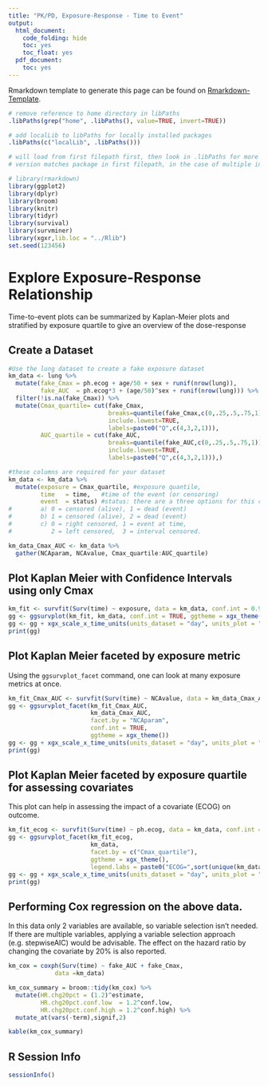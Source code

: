 ```yaml
---
title: "PK/PD, Exposure-Response - Time to Event"
output:
  html_document:
    code_folding: hide
    toc: yes
    toc_float: yes
  pdf_document:
    toc: yes
---
```


Rmarkdown template to generate this page can be found on [Rmarkdown-Template](Rmarkdown/Multiple_Ascending_Dose_PKPD_time_to_event.Rmd).


```r
# remove reference to home directory in libPaths
.libPaths(grep("home", .libPaths(), value=TRUE, invert=TRUE))

# add localLib to libPaths for locally installed packages
.libPaths(c("localLib", .libPaths()))

# will load from first filepath first, then look in .libPaths for more packages not in first path
# version matches package in first filepath, in the case of multiple instances of a package

# library(rmarkdown)
library(ggplot2)
library(dplyr)
library(broom)
library(knitr)
library(tidyr)
library(survival)
library(survminer)
library(xgxr,lib.loc = "../Rlib")
set.seed(123456)
```

# Explore Exposure-Response Relationship

Time-to-event plots can be summarized by Kaplan-Meier plots and stratified by exposure quartile to give an overview of the dose-response

## Create a Dataset

```r

#Use the lung dataset to create a fake exposure dataset
km_data <- lung %>%
  mutate(fake_Cmax = ph.ecog + age/50 + sex + runif(nrow(lung)),
         fake_AUC  = ph.ecog*3 + (age/50)^sex + runif(nrow(lung))) %>%
  filter(!is.na(fake_Cmax)) %>%
  mutate(Cmax_quartile= cut(fake_Cmax,
                            breaks=quantile(fake_Cmax,c(0,.25,.5,.75,1)),
                            include.lowest=TRUE,
                            labels=paste0("Q",c(4,3,2,1))),
         AUC_quartile = cut(fake_AUC,
                            breaks=quantile(fake_AUC,c(0,.25,.5,.75,1)),
                            include.lowest=TRUE,
                            labels=paste0("Q",c(4,3,2,1))),)

#these columns are required for your dataset
km_data <- km_data %>%
  mutate(exposure = Cmax_quartile, #exposure quantile,
         time   = time,   #time of the event (or censoring)
         event  = status) #status: there are a three options for this column (see ?Surv)
#        a) 0 = censored (alive), 1 = dead (event)
#        b) 1 = censored (alive), 2 = dead (event)
#        c) 0 = right censored, 1 = event at time, 
#           2 = left censored,  3 = interval censored.

km_data_Cmax_AUC <- km_data %>%
  gather(NCAparam, NCAvalue, Cmax_quartile:AUC_quartile) 
```

## Plot Kaplan Meier with Confidence Intervals using only Cmax

```r
km_fit <- survfit(Surv(time) ~ exposure, data = km_data, conf.int = 0.95)
gg <- ggsurvplot(km_fit, km_data, conf.int = TRUE, ggtheme = xgx_theme())
gg <- gg + xgx_scale_x_time_units(units_dataset = "day", units_plot = "year")
print(gg)
```


## Plot Kaplan Meier faceted by exposure metric

Using the `ggsurvplot_facet` command, one can look at many exposure metrics at once.

```r
km_fit_Cmax_AUC <- survfit(Surv(time) ~ NCAvalue, data = km_data_Cmax_AUC, conf.int = 0.95)
gg <- ggsurvplot_facet(km_fit_Cmax_AUC, 
                       km_data_Cmax_AUC, 
                       facet.by = "NCAparam",
                       conf.int = TRUE, 
                       ggtheme = xgx_theme())
gg <- gg + xgx_scale_x_time_units(units_dataset = "day", units_plot = "year")
print(gg)
```

## Plot Kaplan Meier faceted by exposure quartile for assessing covariates

This plot can help in assessing the impact of a covariate (ECOG) on outcome.

```r
km_fit_ecog <- survfit(Surv(time) ~ ph.ecog, data = km_data, conf.int = 0.95)
gg <- ggsurvplot_facet(km_fit_ecog, 
                       km_data, 
                       facet.by = c("Cmax_quartile"),
                       ggtheme = xgx_theme(),
                       legend.labs = paste0("ECOG=",sort(unique(km_data$ph.ecog))))
gg <- gg + xgx_scale_x_time_units(units_dataset = "day", units_plot = "year")
print(gg)
```

## Performing Cox regression on the above data. 
In this data only 2 variables are available, so variable selection isn't needed. If there are multiple variables, applying a variable selection approach (e.g. stepwiseAIC) would be advisable. The effect on the hazard ratio by changing the covariate by 20% is also reported.

```r
km_cox = coxph(Surv(time) ~ fake_AUC + fake_Cmax,
             data =km_data)

km_cox_summary = broom::tidy(km_cox) %>%
  mutate(HR.chg20pct = (1.2)^estimate,
         HR.chg20pct.conf.low  = 1.2^conf.low,
         HR.chg20pct.conf.high = 1.2^conf.high) %>%
  mutate_at(vars(-term),signif,2)

kable(km_cox_summary)  

```

## R Session Info
```r
sessionInfo()
```